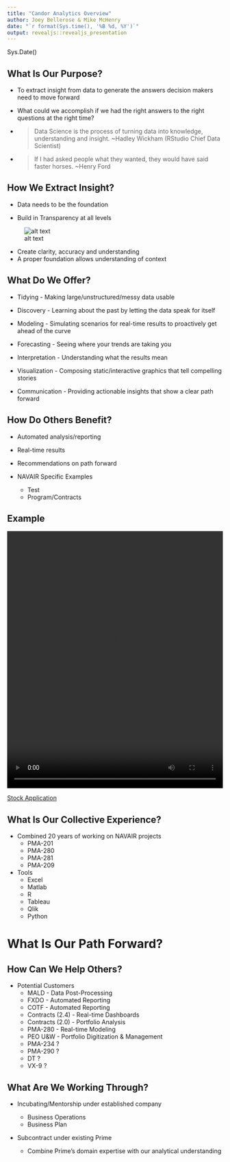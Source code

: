 ```yaml
---
title: "Candor Analytics Overview"
author: Joey Bellerose & Mike McHenry
date: "`r format(Sys.time(), '%B %d, %Y')`"
output: revealjs::revealjs_presentation
---
```


Sys.Date()

## What Is Our Purpose?

- To extract insight from data to generate the answers decision makers need to move forward

- What could we accomplish if we had the right answers to the right questions at the right time?

- > Data Science is the process of turning data into knowledge, understanding and insight. ~Hadley Wickham (RStudio Chief Data Scientist)

- > If I had asked people what they wanted, they would have said faster horses. ~Henry Ford


## How We Extract Insight?

- Data needs to be the foundation

- Build in Transparency at all levels

![alt text](TransparencyEdit.png)



<aside class="notes">
- Create clarity, accuracy and understanding
- A proper foundation allows understanding of context
</aside>

  

## What Do We Offer?

- Tidying - Making large/unstructured/messy data usable

- Discovery - Learning about the past by letting the data speak for itself

- Modeling - Simulating scenarios for real-time results to proactively get ahead of the curve

- Forecasting - Seeing where your trends are taking you

- Interpretation - Understanding what the results mean

- Visualization - Composing static/interactive graphics that tell compelling stories

- Communication - Providing actionable insights that show a clear path forward

## How Do Others Benefit?

- Automated analysis/reporting

- Real-time results

- Recommendations on path forward

- NAVAIR Specific Examples
  - Test
  - Program/Contracts

## Example
<video width="100%" height="600" controls id="video">
<source src="Stock App 2018.07.24.mp4" type="video/mp4" >
</video>

<a href = "https://bellerosejoey.shinyapps.io/StockApp/">Stock Application</a>

## What Is Our Collective Experience?

- Combined 20 years of working on NAVAIR projects
  - PMA-201
  - PMA-280
  - PMA-281
  - PMA-209

- Tools
  - Excel
  - Matlab
  - R
  - Tableau
  - Qlik
  - Python
  


# What Is Our Path Forward?

## How Can We Help Others?
- Potential Customers
  - MALD - Data Post-Processing
  - FXDO - Automated Reporting
  - COTF - Automated Reporting
  - Contracts (2.4) - Real-time Dashboards
  - Contracts (2.0) - Portfolio Analysis
  - PMA-280 - Real-time Modeling
  - PEO U&W - Portfolio Digitization & Management
  - PMA-234 ?
  - PMA-290 ?
  - DT ?
  - VX-9 ?

## What Are We Working Through?
- Incubating/Mentorship under established company

  - Business Operations
  - Business Plan

- Subcontract under existing Prime

  - Combine Prime's domain expertise with our analytical understanding


<script>
document.querySelector('video').playbackRate = 0.5
</script>